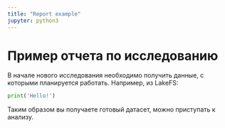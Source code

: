 ```yaml
---
title: "Report example"
jupyter: python3
---
```

# Пример отчета по исследованию

В начале нового исследования необходимо получить данные, с которыми планируется работать. Например, из LakeFS:
```python
print('Hello!')
```

Таким образом вы получаете готовый датасет, можно приступать к анализу.
